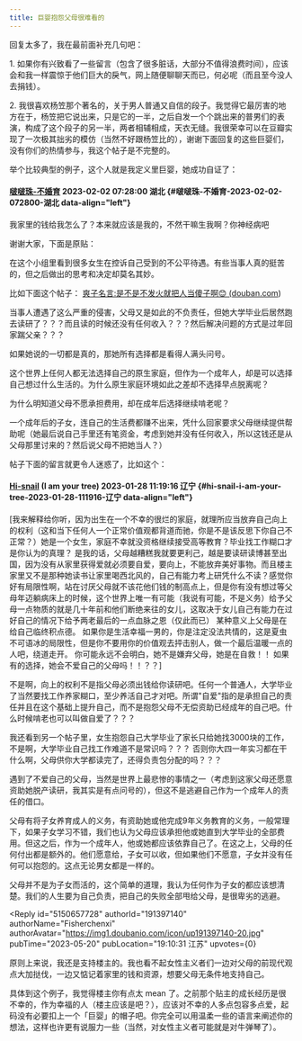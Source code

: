 ```yaml
---
title: 巨婴抱怨父母很难看的
---
```



<Forum groupName="当代家庭关系冷眼观察" groupUrl="https://www.douban.com/group/678964/" archivedAt="2025-05-16T14:33:41.877Z">
  <Post
    id="282251651"
    title="巨婴抱怨父母很难看的"
    url="https://www.douban.com/group/topic/282251651/?_spm_id=MTQxMTMxOQ"
    pubTime="2023-05-29"
    highlightUserId="191397140"
  >
回复太多了，我在最前面补充几句吧：

1\.
如果你有兴致看了一些留言（包含了很多脏话，大部分不值得浪费时间），应该会和我一样震惊于他们巨大的戾气，网上随便聊聊天而已，何必呢（而且至今没人去捐钱）。

2\.
我很喜欢杨笠那个著名的，关于男人普通又自信的段子。我觉得它最厉害的地方在于，杨笠把它说出来，只是它的一半，之后自发一个个跳出来的普男们的表演，构成了这个段子的另一半，两者相辅相成，天衣无缝。我很荣幸可以在豆瓣实现了一次极其拙劣的模仿（当然不好跟杨笠比的），谢谢下面回复的这些巨婴们，没有你们的热情参与，我这个帖子是不完整的。

举个比较典型的例子，这个人就是我定义里巨婴，她成功自证了：

#### [啵啵珠-不婚育](https://www.douban.com/people/240141805/) 2023-02-02 07:28:00 湖北 \{#啵啵珠-不婚育-2023-02-02-072800-湖北 data-align="left"\}

我家里的钱给我怎么了？本来就应该是我的，不然干嘛生我啊？你神经病吧

谢谢大家，下面是原贴：

在这个小组里看到很多女生在控诉自己受到的不公平待遇。有些当事人真的挺苦的，但之后做出的思考和决定却莫名其妙。

比如下面这个帖子： [爽子名言:是不是不发火就把人当傻子啊😊
(douban.com](https://www.douban.com/group/topic/282115707/?start=100&_i=4877831UiyXGe4))

当事人遭遇了这么严重的侵害，父母又是如此的不负责任，但她大学毕业后居然跑去读研了？？？而且读的时候还没有任何收入？？？然后解决问题的方式是过年回家踹父亲？？？

如果她说的一切都是真的，那她所有选择都是看得人满头问号。

这个世界上任何人都无法选择自己的原生家庭，但作为一个成年人，却是可以选择自己想过什么生活的。为什么原生家庭环境如此之差却不选择早点脱离呢？

为什么明知道父母不愿承担费用，却在成年后选择继续啃老呢？

一个成年后的子女，连自己的生活费都赚不出来，凭什么回家要求父母继续提供帮助呢（她最后说自己手里还有笔资金，考虑到她并没有任何收入，所以这钱还是从父母那里讨来的？然后说父母不把她当人？）

帖子下面的留言就更令人迷惑了，比如这个：

#### [Hi-snail](https://www.douban.com/people/X980322/) (I am your tree) 2023-01-28 11:19:16 辽宁 \{#hi-snail-i-am-your-tree-2023-01-28-111916-辽宁 data-align="left"\}

[我来解释给你听，因为出生在一个不幸的很烂的家庭，就理所应当放弃自己向上的权利（这和当下任何人一个正常价值观都背道而驰，你是不是该反思下你自己不正常？）她是一个女生，家庭不幸就没资格继续接受高等教育？毕业找工作糊口才是你认为的真理？
是我的话，父母越糟糕我就要更利己，越是要读研读博甚至出国，因为没有从家里获得爱就必须要自爱，要向上，不能放弃美好事物。而且楼主家里又不是那种她读书让家里喝西北风的，自己有能力考上研凭什么不读？感觉你好有局限性啊，站在讨厌父母就不该花他们钱的制高点上，但是你有没有想过等父母年迈躺病床上的时候，这个世界上唯一有可能（我说有可能，不是义务）给予父母一点物质的就是几十年前和他们断绝来往的女儿，这取决于女儿自己有能力在过好自己的情况下给予两老最后的一点血脉之恩（仅此而已）
某种意义上父母是在给自己临终积点德。
如果你是生活幸福一男的，你是注定没法共情的，这是夏虫不可语冰的局限性，但是你不要用你的价值观去抨击别人，做一个最后温暖一点的人吧，绕道走开。
你可能永远不会明白，她不是嫌弃父母，她是在自救！！
如果有的选择，她会不爱自己的父母吗！！？？]

不是啊，向上的权利不是指父母必须出钱给你读研吧。任何一个普通人，大学毕业了当然要找工作养家糊口，至少养活自己才对吧。所谓"自爱"指的是承担自己的责任并且在这个基础上提升自己，而不是抱怨父母不无偿资助已经成年的自己吧。什么时候啃老也可以叫做自爱了？？？

我还看到另一个帖子里，女生抱怨自己大学毕业了家长只给她找3000块的工作，不是啊，大学毕业自己找工作难道不是常识吗？？？
否则你大四一年实习都在干什么啊，父母供你大学都读完了，还得负责包分配的吗？？？

遇到了不爱自己的父母，当然是世界上最悲惨的事情之一（考虑到这家父母还愿意资助她脱产读研，我其实是有点问号的），但这不是逃避自己作为一个成年人的责任的借口。

父母有将子女养育成人的义务，有资助她或他完成9年义务教育的义务，一般常理下，如果子女学习不错，我们也认为父母应该承担他或她直到大学毕业的全部费用。但这之后，作为一个成年人，他或她都应该依靠自己了。在这之上，父母的任何付出都是额外的。他们愿意给，子女可以收，但如果他们不愿意，子女并没有任何可以抱怨的。这点无论男女都是一样的。

父母并不是为子女而活的，这个简单的道理，我认为任何作为子女的都应该想清楚。我们的人生要为自己负责，把自己的失败全部甩给父母，是很卑劣的逃避。

<Reply
  id="5150657728"
  authorId="191397140"
  authorName="Fisherchenxi"
  authorAvatar="https://img1.doubanio.com/icon/up191397140-20.jpg"
  pubTime="2023-05-20"
  pubLocation="19:10:31 江苏"
  upvotes={0}
>
原则上来说，我还是支持楼主的。我也看不起女性主义者们一边对父母的前现代观点大加挞伐，一边又惦记着家里的钱和资源，想要父母无条件地支持自己。

具体到这个例子，我觉得楼主你有点太 mean
了。之前那个贴主的成长经历是很不幸的，作为幸福的人（楼主应该是吧？），应该对不幸的人多点包容多点爱，起码没有必要扣上一个「巨婴」的帽子吧。你完全可以用温柔一些的语言来阐述你的想法，这样也许更有说服力一些（当然，对女性主义者可能就是对牛弹琴了）。
</Reply>
  </Post>
</Forum>
